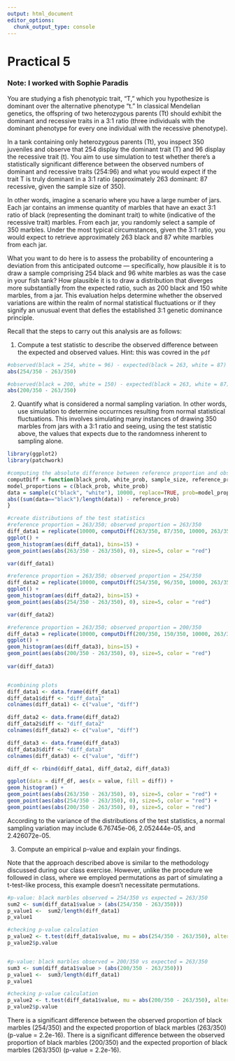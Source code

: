```yaml
---
output: html_document
editor_options: 
  chunk_output_type: console
---
```

# Practical 5

### Note: I worked with Sophie Paradis

You are studying a fish phenotypic trait, "T," which you hypothesize is dominant over the alternative phenotype "t." In classical Mendelian genetics, the offspring of two heterozygous parents (Tt) should exhibit the dominant and recessive traits in a 3:1 ratio (three individuals with the dominant phenotype for every one individual with the recessive phenotype).

In a tank containing only heterozygous parents (Tt), you inspect 350 juveniles and observe that 254 display the dominant trait (T) and 96 display the recessive trait (t). You aim to use simulation to test whether there's a statistically significant difference between the observed numbers of dominant and recessive traits (254:96) and what you would expect if the trait T is truly dominant in a 3:1 ratio (approximately 263 dominant: 87 recessive, given the sample size of 350).

In other words, imagine a scenario where you have a large number of jars. Each jar contains an immense quantity of marbles that have an exact 3:1 ratio of black (representing the dominant trait) to white (indicative of the recessive trait) marbles. From each jar, you randomly select a sample of 350 marbles. Under the most typical circumstances, given the 3:1 ratio, you would expect to retrieve approximately 263 black and 87 white marbles from each jar.

What you want to do here is to assess the probability of encountering a deviation from this anticipated outcome — specifically, how plausible it is to draw a sample comprising 254 black and 96 white marbles as was the case in your fish tank? How plausible it is to draw a distribution that diverges more substantially from the expected ratio, such as 200 black and 150 white marbles, from a jar. This evaluation helps determine whether the observed variations are within the realm of normal statistical fluctuations or if they signify an unusual event that defies the established 3:1 genetic dominance principle.

Recall that the steps to carry out this analysis are as follows:

1. Compute a test statistic to describe the observed difference between the expected and observed values.
   Hint: this was covred in the `pdf`
   
```r

#observed(black = 254, white = 96) - expected(black = 263, white = 87)
abs(254/350 - 263/350)

#observed(black = 200, white = 150) - expected(black = 263, white = 87)
abs(200/350 - 263/350)

```

   
2. Quantify what is considered a normal sampling variation. In other words, use simulation to determine occurrnces resulting from normal statistical fluctuations. This involves simulating many instances of drawing 350 marbles from jars with a 3:1 ratio and seeing, using the test statistic above, the values that expects due to the randomness inherent to sampling alone.

```r

library(ggplot2)
library(patchwork)

#computing the absolute difference between reference proportion and observed proportion 
computDiff = function(black_prob, white_prob, sample_size, reference_prob){
model_proportions = c(black_prob, white_prob)
data = sample(c("black", "white"), 10000, replace=TRUE, prob=model_proportions)
abs((sum(data=="black")/length(data)) - reference_prob)
}

#create distributions of the test statistics
#reference proportion = 263/350; observed proportion = 263/350
diff_data1 = replicate(10000, computDiff(263/350, 87/350, 10000, 263/350))
ggplot() +
geom_histogram(aes(diff_data1), bins=15) +
geom_point(aes(abs(263/350 - 263/350), 0), size=5, color = "red")

var(diff_data1)

#reference proportion = 263/350; observed proportion = 254/350
diff_data2 = replicate(10000, computDiff(254/350, 96/350, 10000, 263/350))
ggplot() +
geom_histogram(aes(diff_data2), bins=15) +
geom_point(aes(abs(254/350 - 263/350), 0), size=5, color = "red")

var(diff_data2)

#reference proportion = 263/350; observed proportion = 200/350
diff_data3 = replicate(10000, computDiff(200/350, 150/350, 10000, 263/350))
ggplot() +
geom_histogram(aes(diff_data3), bins=15) +
geom_point(aes(abs(200/350 - 263/350), 0), size=5, color = "red") 
  
var(diff_data3)


#combining plots
diff_data1 <- data.frame(diff_data1)
diff_data1$diff <- "diff_data1"
colnames(diff_data1) <- c("value", "diff")

diff_data2 <- data.frame(diff_data2)
diff_data2$diff <- "diff_data2"
colnames(diff_data2) <- c("value", "diff")

diff_data3 <- data.frame(diff_data3)
diff_data3$diff <- "diff_data3"
colnames(diff_data3) <- c("value", "diff")

diff_df <- rbind(diff_data1, diff_data2, diff_data3)

ggplot(data = diff_df, aes(x = value, fill = diff)) +
geom_histogram() +
geom_point(aes(abs(263/350 - 263/350), 0), size=5, color = "red") +
geom_point(aes(abs(254/350 - 263/350), 0), size=5, color = "red") +
geom_point(aes(abs(200/350 - 263/350), 0), size=5, color = "red")

```

According to the variance of the distributions of the test statistics, a normal sampling variation may include 6.76745e-06, 2.052444e-05, and 2.426072e-05.


3. Compute an empirical p-value and explain your findings.

Note that the approach described above is similar to the methodology discussed during our class exercise. However, unlike the procedure we followed in class, where we employed permutations as part of simulating a t-test-like process, this example doesn't necessitate permutations.

```r

#p-value: black marbles observed = 254/350 vs expected = 263/350
sum2 <- sum(diff_data1$value > (abs(254/350 - 263/350)))
p_value1 <-  sum2/length(diff_data1)
p_value1

#checking p-value calculation
p_value2 <- t.test(diff_data1$value, mu = abs(254/350 - 263/350), alternative = "two.sided")
p_value2$p.value


#p-value: black marbles observed = 200/350 vs expected = 263/350
sum3 <- sum(diff_data1$value > (abs(200/350 - 263/350)))
p_value1 <-  sum3/length(diff_data1)
p_value1

#checking p-value calculation
p_value2 <- t.test(diff_data1$value, mu = abs(200/350 - 263/350), alternative = "two.sided")
p_value2$p.value

```

There is a significant difference between the observed proportion of black marbles (254/350) and the expected proportion of black marbles (263/350) (p-value = 2.2e-16). There is a significant difference between the observed proportion of black marbles (200/350) and the expected proportion of black marbles (263/350) (p-value = 2.2e-16).

